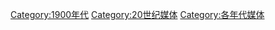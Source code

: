 [[Category:1900年代|Category:1900年代]]
[[Category:20世纪媒体|Category:20世纪媒体]]
[[Category:各年代媒体|Category:各年代媒体]]